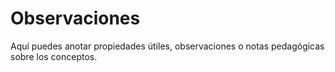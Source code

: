 
# Observaciones

Aquí puedes anotar propiedades útiles, observaciones o notas pedagógicas sobre los conceptos.
